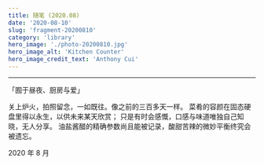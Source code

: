```yaml
---
title: 随笔 (2020.08)
date: '2020-08-10'
slug: 'fragment-20200810'
category: 'library'
hero_image: './photo-20200810.jpg'
hero_image_alt: 'Kitchen Counter'
hero_image_credit_text: 'Anthony Cui'
---
```


---

「囿于昼夜、厨房与爱」

关上炉火，拍照留念，一如既往。像之前的三百多天一样。
菜肴的容颜在固态硬盘里得以永生，以供未来某天欣赏；
只是有时会感慨，口感与味道唯独自己知晓，无人分享。
油盐酱醋的精确参数尚且能被记录，酸甜苦辣的微妙平衡终究会被遗忘。

2020 年 8 月